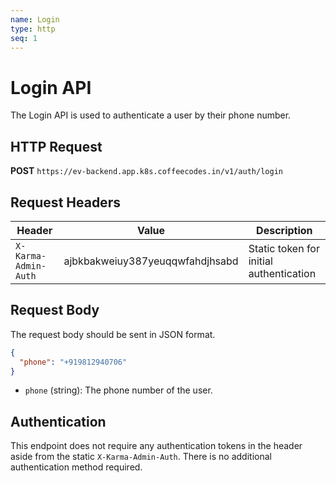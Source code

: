 ```yaml
---
name: Login
type: http
seq: 1
---
```


# Login API

The Login API is used to authenticate a user by their phone number.

## HTTP Request

**POST** `https://ev-backend.app.k8s.coffeecodes.in/v1/auth/login`

## Request Headers

| Header                  | Value                                | Description                          |
|-------------------------|--------------------------------------|--------------------------------------|
| `X-Karma-Admin-Auth`    | ajbkbakweiuy387yeuqqwfahdjhsabd      | Static token for initial authentication |

## Request Body

The request body should be sent in JSON format.

```json
{
  "phone": "+919812940706"
}
```

- `phone` (string): The phone number of the user.

## Authentication

This endpoint does not require any authentication tokens in the header aside from the static `X-Karma-Admin-Auth`. There is no additional authentication method required.